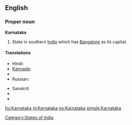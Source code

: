 ==English==

===Proper noun===

'''Karnataka'''

# State in southern [[India]] which has [[Bangalore]] as its capital.

====Translations====
{{trans-top}}
* Hindi: {{t-|hi|कर्नाटक|sc=Deva|xs=Hindi}}
* [[Kannada]]: {{t|kn|sc=Knda|ಕರ್ನಾಟಕ}}
* {{trreq|Malayalam}}
* Russian: {{t|ru|Карнатака|f}}
{{trans-mid}}
* Sanskrit: {{t-|sa|कर्णाटक|sc=Deva|xs=Sanskrit}}
* {{trreq|Tamil}}
* {{trreq|Telugu}}
{{trans-bottom}}

[[Category:States of India]]

[[hu:Karnataka]]
[[nl:Karnataka]]
[[no:Karnataka]]
[[simple:Karnataka]]